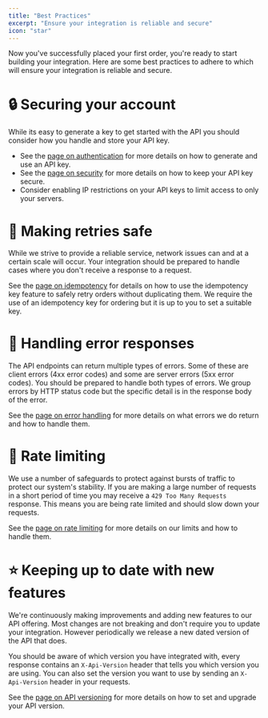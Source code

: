 ```yaml
---
title: "Best Practices"
excerpt: "Ensure your integration is reliable and secure"
icon: "star"
---
```


Now you've successfully placed your first order, you're ready to start building your integration. Here are some best practices to adhere to which will ensure your integration is reliable and secure.

# 🔒 Securing your account

While its easy to generate a key to get started with the API you should consider how you handle and store your API key.

- See the [page on authentication](authentication) for more details on how to generate and use an API key.
- See the [page on security](security) for more details on how to keep your API key secure.
- Consider enabling IP restrictions on your API keys to limit access to only your servers.

# 🔄 Making retries safe

While we strive to provide a reliable service, network issues can and at a certain scale will occur. Your integration should be prepared to handle cases where you don't receive a response to a request.

See the [page on idempotency](idempotency) for details on how to use the idempotency key feature to safely retry orders without duplicating them. We require the use of an idempotency key for ordering but it is up to you to set a suitable key.

# 🛑 Handling error responses

The API endpoints can return multiple types of errors. Some of these are client errors (4xx error codes) and some are server errors (5xx error codes). You should be prepared to handle both types of errors. We group errors by HTTP status code but the specific detail is in the response body of the error.

See the [page on error handling](handling-errors) for more details on what errors we do return and how to handle them.

# 🔢 Rate limiting

We use a number of safeguards to protect against bursts of traffic to protect our system's stability. If you are making a large number of requests in a short period of time you may receive a `429 Too Many Requests` response. This means you are being rate limited and should slow down your requests.

See the [page on rate limiting](rate-limits) for more details on our limits and how to handle them.

# ⭐ Keeping up to date with new features

We're continuously making improvements and adding new features to our API offering. Most changes are not breaking and don't require you to update your integration. However periodically we release a new dated version of the API that does.

You should be aware of which version you have integrated with, every response contains an `X-Api-Version` header that tells you which version you are using. You can also set the version you want to use by sending an `X-Api-Version` header in your requests.

See the [page on API versioning](api-versioning) for more details on how to set and upgrade your API version.
